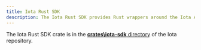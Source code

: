 ```yaml
---
title: Iota Rust SDK
description: The Iota Rust SDK provides Rust wrappers around the Iota API. Using the SDK, you can interact with Iota networks using the Rust programming language.
---
```



The Iota Rust SDK crate is in the [**crates\iota-sdk** directory](https://github.com/iotaledger/iota/tree/main/crates/iota-sdk) of the Iota repository.

<README />
